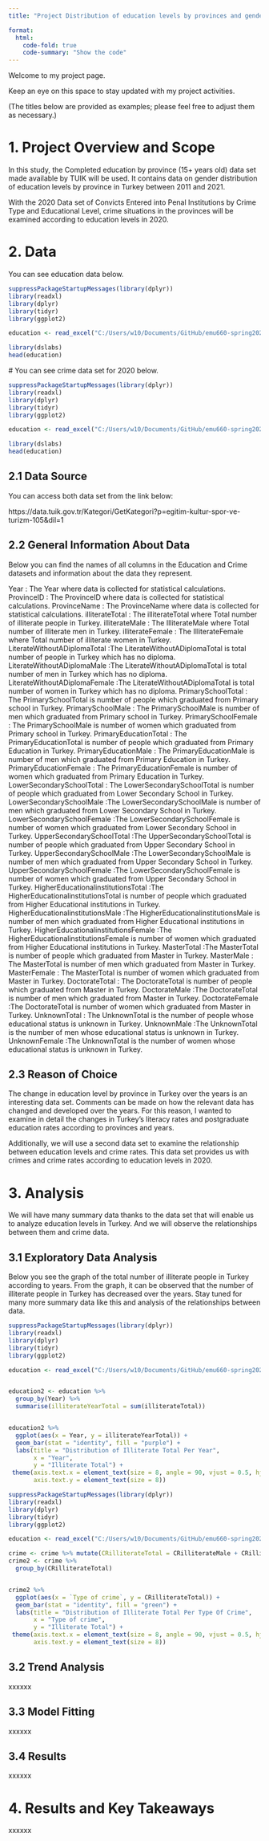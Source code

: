 ```yaml
---
title: "Project Distribution of education levels by provinces and gender in Turkey over the years"

format:
  html:
    code-fold: true
    code-summary: "Show the code"
---
```


Welcome to my project page.

Keep an eye on this space to stay updated with my project activities.

(The titles below are provided as examples; please feel free to adjust them as necessary.)

# 1. Project Overview and Scope

 In this study, the Completed education by province (15+ years old) data set made available by TUIK will be used. It contains data on gender distribution of education levels by province in Turkey between 2011 and 2021.
 
  With the 2020 Data set of Convicts Entered into Penal Institutions by Crime Type and Educational Level, crime situations in the provinces will be examined according to education levels in 2020.

 
# 2. Data

  You can see education data below.

```r

suppressPackageStartupMessages(library(dplyr))
library(readxl)
library(dplyr)
library(tidyr)
library(ggplot2)

education <- read_excel("C:/Users/w10/Documents/GitHub/emu660-spring2024-ecemsenaunlu/data/education.xls")

library(dslabs)
head(education)


```
 # You can see crime data set for 2020 below.

```r

suppressPackageStartupMessages(library(dplyr))
library(readxl)
library(dplyr)
library(tidyr)
library(ggplot2)

education <- read_excel("C:/Users/w10/Documents/GitHub/emu660-spring2024-ecemsenaunlu/data/crime.xls")

library(dslabs)
head(education)


```
## 2.1 Data Source

 You can access both data set from the link below:
 
 https://data.tuik.gov.tr/Kategori/GetKategori?p=egitim-kultur-spor-ve-turizm-105&dil=1

## 2.2 General Information About Data

Below you can find the names of all columns in the Education and Crime datasets and information about the data they represent.

 Year : The Year where data is collected for statistical calculations. 
 ProvinceID : The ProvinceID where data is collected for statistical calculations. 
 ProvinceName : The ProvinceName where data is collected for statistical calculations. 
 illiterateTotal : The illiterateTotal where Total number of illiterate people in Turkey.
 illiterateMale : The IlliterateMale where Total number of illiterate men in Turkey.
 illiterateFemale : The IlliterateFemale where Total number of illiterate women in Turkey.
 LiterateWithoutADiplomaTotal :The LiterateWithoutADiplomaTotal is total number of people in Turkey which has no diploma.
 LiterateWithoutADiplomaMale :The LiterateWithoutADiplomaTotal is total number of men in Turkey which has no diploma.
 LiterateWithoutADiplomaFemale :The LiterateWithoutADiplomaTotal is total number of women in Turkey which has no diploma.
 PrimarySchoolTotal : The PrimarySchoolTotal is number of people which graduated from Primary school in Turkey. 
  PrimarySchoolMale : The PrimarySchoolMale is number of men which graduated from Primary school in Turkey. 
   PrimarySchoolFemale : The PrimarySchoolMale is number of women which graduated from Primary school in Turkey. 
   PrimaryEducationTotal : The PrimaryEducationTotal is number of people which graduated from Primary Education in Turkey. 
   PrimaryEducationMale : The PrimaryEducationMale is number of men which graduated from Primary Education in Turkey. 
  PrimaryEducationFemale : The PrimaryEducationFemale is number of women which graduated from Primary Education in Turkey. 
  LowerSecondarySchoolTotal : The LowerSecondarySchoolTotal is number of people which graduated from Lower Secondary School in Turkey. 
  LowerSecondarySchoolMale :The LowerSecondarySchoolMale is number of men which graduated from Lower Secondary School in Turkey. 
  LowerSecondarySchoolFemale :The LowerSecondarySchoolFemale is number of women which graduated from Lower Secondary School in Turkey. 
  UpperSecondarySchoolTotal	:The UpperSecondarySchoolTotal is number of people which graduated from Upper Secondary School in Turkey. 
  UpperSecondarySchoolMale	:The LowerSecondarySchoolMale is number of men which graduated from Upper Secondary School in Turkey. 
  UpperSecondarySchoolFemale	:The LowerSecondarySchoolFemale is number of women which graduated from Upper Secondary School in Turkey. 
  HigherEducationalinstitutionsTotal	:The HigherEducationalinstitutionsTotal is number of people which graduated from Higher Educational institutions in Turkey. 
  HigherEducationalinstitutionsMale	:The HigherEducationalinstitutionsMale is number of men which graduated from Higher Educational institutions in Turkey. 
  HigherEducationalinstitutionsFemale	:The HigherEducationalinstitutionsFemale is number of women which graduated from Higher Educational institutions in Turkey. 
  MasterTotal	:The MasterTotal is number of people which graduated from Master in Turkey. 
  MasterMale	: The MasterTotal is number of men which graduated from Master in Turkey. 
  MasterFemale : The MasterTotal is number of women which graduated from Master in Turkey. 
  DoctorateTotal	: The DoctorateTotal is number of people which graduated from Master in Turkey. 
  DoctorateMale	:The DoctorateTotal is number of men which graduated from Master in Turkey. 
  DoctorateFemale	:The DoctorateTotal is number of women which graduated from Master in Turkey. 
  UnknownTotal	: The UnknownTotal is the number of people whose educational status is unknown in Turkey.
  UnknownMale	:The UnknownTotal is the number of men whose educational status is unknown in Turkey.
  UnknownFemale :The UnknownTotal is the number of women whose educational status is unknown in Turkey.


## 2.3 Reason of Choice

The change in education level by province in Turkey over the years is an interesting data set. Comments can be made on how the relevant data has changed and developed over the years. For this reason, I wanted to examine in detail the changes in Turkey's literacy rates and postgraduate education rates according to provinces and years.

Additionally, we will use a second data set to examine the relationship between education levels and crime rates. This data set provides us with crimes and crime rates according to education levels in 2020.

# 3. Analysis

We will have many summary data thanks to the data set that will enable us to analyze education levels in Turkey. And we will observe the relationships between them and crime data.

## 3.1 Exploratory Data Analysis

Below you see the graph of the total number of illiterate people in Turkey according to years. From the graph, it can be observed that the number of illiterate people in Turkey has decreased over the years. Stay tuned for many more summary data like this and analysis of the relationships between data.

```r
suppressPackageStartupMessages(library(dplyr))
library(readxl)
library(dplyr)
library(tidyr)
library(ggplot2)

education <- read_excel("C:/Users/w10/Documents/GitHub/emu660-spring2024-ecemsenaunlu/data/education.xls")


education2 <- education %>%
  group_by(Year) %>%
  summarise(illiterateYearTotal = sum(illiterateTotal))


education2 %>%
  ggplot(aes(x = Year, y = illiterateYearTotal)) +
  geom_bar(stat = "identity", fill = "purple") +
  labs(title = "Distribution of Illiterate Total Per Year",
       x = "Year",
       y = "Illiterate Total") +
 theme(axis.text.x = element_text(size = 8, angle = 90, vjust = 0.5, hjust = 1),
       axis.text.y = element_text(size = 8))

```

```r
suppressPackageStartupMessages(library(dplyr))
library(readxl)
library(dplyr)
library(tidyr)
library(ggplot2)

education <- read_excel("C:/Users/w10/Documents/GitHub/emu660-spring2024-ecemsenaunlu/data/crime.xls")

crime <- crime %>% mutate(CRilliterateTotal = CRilliterateMale + CRilliterateFemale)
crime2 <- crime %>%
  group_by(CRilliterateTotal)


crime2 %>%
  ggplot(aes(x = `Type of crime`, y = CRilliterateTotal)) +
  geom_bar(stat = "identity", fill = "green") +
  labs(title = "Distribution of Illiterate Total Per Type Of Crime",
       x = "Type of crime",
       y = "Illiterate Total") +
 theme(axis.text.x = element_text(size = 8, angle = 90, vjust = 0.5, hjust = 1),
       axis.text.y = element_text(size = 8))

```
## 3.2 Trend Analysis

xxxxxx

## 3.3 Model Fitting

xxxxxx

## 3.4 Results

xxxxxx

# 4. Results and Key Takeaways

xxxxxx
